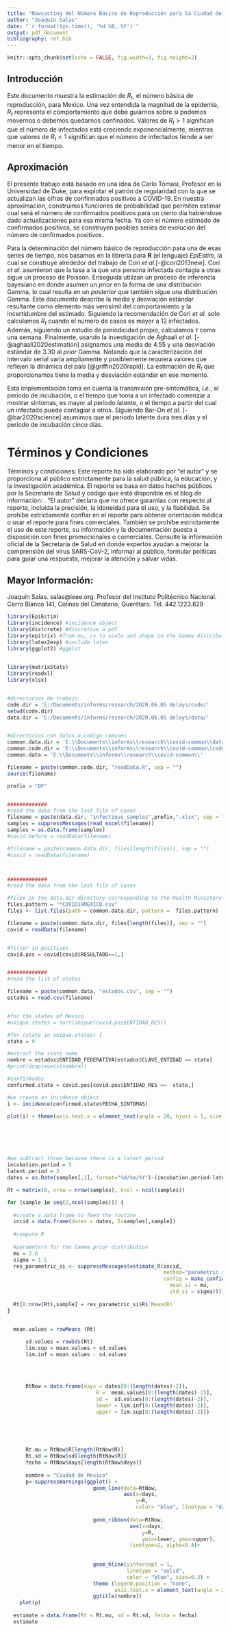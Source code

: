 ---
title: "Nowcasting del Número Básico de Reproducción para la Ciudad de México"
author: "Joaquín Salas"
date: "`r format(Sys.time(), '%d %B, %Y')`"
output: pdf_document
bibliography: ref.bib
---

```{r setup, include=FALSE}
knitr::opts_chunk$set(echo = FALSE, fig.width=3, fig.height=2)
```

## Introducción 
Este documento muestra la estimación de $R_t$, el número básica de reproducción, para 
Mexico. Una vez entendida la magnitud de la epidemia, $R_t$ representa el comportamiento que debe guiarnos sobre si podemos movernos o debemos quedarnos confinados. Valores de $R_t>1$ significan que el número de infectados está creciendo exponencialmente, mientras que valores de $R_t<1$ significan que el número de infectados tiende a ser menor en el tiempo. 


## Aproximación
El presente trabajo está basado en una idea de Carlo Tomasi, Profesor en la Universidad de Duke, para explotar el patrón de regularidad 
con la que se actualizan las cifras de confirmados positivos a COVID-19. En nuestra aproximación, construimos funciones de probabilidad que permiten estimar cual será el número de confirmados positivos para un cierto día habiéndose dado actualizaciones para esa misma fecha. Ya con el número estimado de confirmados positivos, se construyen posibles series de evolución del número de confirmados positivos. 

Para la determinación del número básico de reproducción para una de esas series de tiempo, nos basamos en  la librería para **R** (el lenguaje) *EpiEstim*, la cual se construye alrededor del trabajo de Cori *et al.*[-@cori2013new]. Cori *et al.* asumieron que la tasa a la que una persona infectada contagia a otras sigue un proceso de Poisson. Enseguida utilizan un proceso de inferencia bayesiano en donde asumen un *prior* en la forma de una distribución Gamma, lo cual resulta en un *posterior* que también sigue una distribución Gamma. Este documento describe la media y desviación estándar resultante como elemento más verosímil del comportamiento y la incertidumbre del estimado.  Siguiendo la recomendación de Cori *et al.* solo calculamos $R_t$ cuando el número de casos es mayor a 12 infectados. Además, siguiendo un estudio de periodicidad propio, calculamos $\tau$ como una semana. Finalmente, usando la investigación de Aghaali *et al.* [-@aghaali2020estimation] asignamos una media de 4.55 y una desviación estándar de 3.30 al *prior* Gamma. Notando que la caracterización del intervalo serial varía ampliamente y posiblemente requiera valores que reflejen la dinámica del país [@griffin2020rapid]. 
La estimación de $R_t$ que proporcionamos tiene la media y desviación estándar en ese momento.

Esta implementación  toma en cuenta la transmisión pre-sintomática, *i.e.*, el periodo de incubación, o el tiempo que toma a un infectado comenzar a mostrar síntomas, es mayor al periodo latente, o el tiempo a partir del cual un infectado puede contagiar a otros. Siguiendo Bar-On *et al.* [-@bar2020science] asumimos que el periodo latente dura tres días y el  periodo de incubación cinco días.  


# Términos y Condiciones
Términos y condiciones: Este reporte ha sido elaborado por “el autor” y se proporciona al público estrictamente para la salud pública, la educación, y la investigación académica. El reporte se basa en datos hechos públicos por la Secretaría de Salud y código que está disponible en el blog de información: \url{https://tinyurl.com/calculo-Rt}. “El autor” declara que no ofrece garantías con respecto al reporte, incluida la precisión, la idoneidad para el uso, y la fiabilidad. Se prohíbe estrictamente confiar en el reporte para obtener orientación médica o usar el reporte para fines comerciales. También se prohíbe estrictamente el uso de este reporte, su información y la documentación puesta a disposición con fines promocionales o comerciales. Consulte la información oficial de la Secretaría de Salud en donde expertos ayudan a mejorar la comprensión del virus SARS-CoV-2, informar al público, formular políticas para guiar una respuesta, mejorar la atención y salvar vidas.

## Mayor Información: 
Joaquín Salas. salas@ieee.org. Profesor del Instituto Politécnico Nacional. Cerro Blanco 141, Colinas del Cimatario, Querétaro. Tel. 442.1223.829



```{r epidemiology}

library(EpiEstim)
library(incidence) #incidence object
library(distcrete) #discretise a pdf
library(epitrix) #from mu, cv to scale and shape in the Gamma distribution
library(latex2exp) #include latex
library(ggplot2) #ggplot
 

library(matrixStats)
library(readxl)
library(xlsx)


#directorios de trabajo
code.dir = 'E:/Documents/informs/research/2020.06.05 delays/code/'
setwd(code.dir)
data.dir = 'E:/Documents/informs/research/2020.06.05 delays/data/'


#directorios con datos o codigo comunes
common.data.dir = 'E:\\Documents\\informs\\research\\covid-common\\data\\'
common.code.dir = 'E:\\Documents\\informs\\research\\covid-common\\code\\'
common.data = 'E:\\Documents\\informs\\research\\covid-common\\'

filename = paste(common.code.dir, "readData.R", sep = "")
source(filename)

prefix = "DF"


#############
#read the data from the last file of cases
filename = paste(data.dir, "infectious_samples",prefix,".xlsx", sep = "")
samples = suppressMessages(read_excel(filename))
samples = as.data.frame(samples)
#covid.before = readData(filename)

#filename = paste(common.data.dir, files[length(files)], sep = "")
#covid = readData(filename)



#############
#read the data from the last file of cases

#files in the data.dir directory corresponding to the Health Ministery data
files.pattern = "*COVID19MEXICO.csv"
files <- list.files(path = common.data.dir, pattern =  files.pattern)

filename = paste(common.data.dir, files[length(files)], sep = "")
covid = readData(filename)


#filter in positives
covid.pos = covid[covid$RESULTADO==1,]


#############
#read the list of states

filename = paste(common.data, "estados.csv", sep = "")
estados = read.csv(filename)


#for the states of Mexico
#unique.states = sort(unique(covid.pos$ENTIDAD_RES))

#for (state in unique.states) {
state = 9

#extract the state name
nombre = estados$ENTIDAD_FEDERATIVA[estados$CLAVE_ENTIDAD == state]
#print(droplevels(nombre))

#confirmados 
confirmed.state = covid.pos[covid.pos$ENTIDAD_RES ==  state,]

#we create an incidence object 
i <- incidence(confirmed.state$FECHA_SINTOMAS)

plot(i) + theme(axis.text.x = element_text(angle = 20, hjust = 1, size = 6))# full outbreak






#we subtract three because there is a latent period
incubation.period = 5
latent.period = 3
dates = as.Date(samples[,1], format="%d/%m/%Y")-(incubation.period-latent.period)

Rt = matrix(0, nrow = nrow(samples), ncol = ncol(samples))

for (sample in seq(2,ncol(samples))) {
  
  #create a data frame to feed the routine
  incid = data.frame(dates = dates, I=samples[,sample])
  
  #compute R
  
  #parameters for the Gamma prior distribution
  mu = 2.6
  sigma = 1.5
  res_parametric_si <- suppressMessages(estimate_R(incid, 
                                                   method="parametric_si",
                                                   config = make_config(list(
                                                     mean_si = mu, 
                                                     std_si = sigma))))
  
  Rt[8:nrow(Rt),sample] = res_parametric_si$R$`Mean(R)`  
}


  mean.values = rowMeans (Rt)
      
      sd.values = rowSds(Rt)
      lim.sup = mean.values + sd.values
      lim.inf = mean.values - sd.values
      
     
      
      
      RtNow = data.frame(days = dates[8:(length(dates)-2)], 
                             R =  mean.values[8:(length(dates)-2)],
                             sd =  sd.values[8:(length(dates)-2)],
                             lower = lim.inf[8:(length(dates)-2)],
                             upper = lim.sup[8:(length(dates)-2)])
      
      

      
      
      Rt.mu = RtNow$R[length(RtNow$R)]
      Rt.sd = RtNow$sd[length(RtNow$R)]
      fecha = RtNow$days[length(RtNow$days)]
      
      nombre = "Ciudad de Mexico"
      p<-suppressWarnings(ggplot() + 
                            geom_line(data=RtNow, 
                                      aes(x=days, 
                                          y=R, 
                                          color= "blue", linetype = "dashed"))+
                              
                            geom_ribbon(data=RtNow, 
                                        aes(x=days,
                                            y=R, 
                                            ymin=lower, ymax=upper),
                                        linetype=2, alpha=0.4)+
                            
                             
                            geom_hline(yintercept = 1,
                                       linetype = "solid", 
                                       color = "blue", size=0.3) +
                            theme (legend.position = "none",
                                   axis.text.x = element_text(angle = 20, hjust = 1)) +
                            ggtitle(nombre))
    plot(p)  
       
  estimate = data.frame(Rt = Rt.mu, sd = Rt.sd, fecha = fecha)
  estimate
  
  



```

